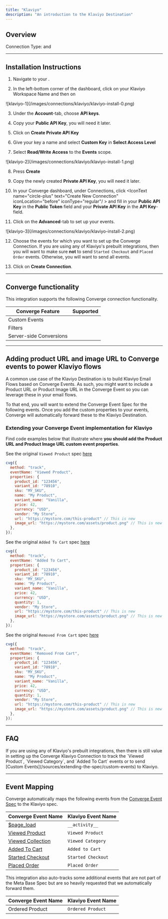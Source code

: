 ```yaml
---
title: "Klaviyo"
description: "An introduction to the Klaviyo Destination"
---
```



## Overview

Connection Type: <IconText text="Client-side" name="browser" iconType="duotone" iconLocation="after"/>  and <IconText text="Server-side" name="server" iconType="duotone" iconLocation="after"/>

---

## Installation Instructions

1. Navigate to your <OutboundLink linkTarget="https://www.klaviyo.com/settings/account/personal" linkText="Klaviyo Admin Dashboard"/>.

2. In the left-bottom corner of the dashboard, click on your Klaviyo Workspace Name and then on <IconText text="Settings" name="gear" iconLocation="before" iconType="regular"/>
  <Frame>
    ![klaviyo-1](/images/connections/klaviyo/klaviyo-install-0.png)
  </Frame>

3. Under the **Account**-tab, choose **API keys**.

4. Copy your **Public API Key**, you will need it later.

5. Click on **Create Private API Key**

6. Give your key a name and select **Custom Key** in **Select Access Level**

7. Select **Read/Write Access** to the **Events** scope.
  <Frame>
    ![klaviyo-2](/images/connections/klaviyo/klaviyo-install-1.png)
  </Frame>

8. Press **Create**

9. Copy the newly created **Private API Key**, you will need it later.

10. In your Converge dashboard, under Connections, click <IconText name="circle-plus" text="Create New Connection" iconLocation="before" iconType="regular"/ > and fill in your **Public API Key** in the **Public Token** field and your **Private API Key** in the **API Key**-field. 

11. Click on the **Advanced**-tab to set up your events.
  <Frame>
    ![klaviyo-3](/images/connections/klaviyo/klaviyo-install-2.png)
  </Frame>

12. Choose the events for which you want to set up the Converge Connection. 
    <Note>
      If you are using any of Klaviyo's prebuilt integrations, then you will want to make sure **not** to send `Started Checkout` and `Placed Order` events. Otherwise, you will want to send all events.
    </Note>

13. Click on **Create Connection**.

---

## Converge functionality

This integration supports the following Converge connection functionality.

| Converge Feature        |       Supported       |
| ----------------------- | :-------------------: |
| Custom Events           | <Icon name="check" /> |
| Filters                 | <Icon name="xmark" /> |
| Server-side Conversions | <Icon name="check" /> |


---

## Adding product URL and image URL to Converge events to power Klaviyo flows

A common use case of the Klaviyo Destination is to build Klaviyo Email Flows based on Converge Events. 
As such, you might want to include a Product URL or Product Image URL in the Converge Event so you can leverage these in your email flows. 

To that end, you will want to extend the Converge Event Spec for the following events.
Once you add the custom properties to your events, Converge will automatically forward these to the Klaviyo Destination.


### Extending your Converge Event implementation for Klaviyo

Find code examples below that illustrate where **you should add the Product URL and Product Image URL custom event properties**.

<AccordionGroup>
<Accordion title="Viewed Product" icon="code">

See the original `Viewed Product` spec [here](/sources/converge-spec.mdx#viewed-product)

<CodeGroup>

```javascript JavaScript
cvg({
  method: "track",
  eventName: "Viewed Product",
  properties: {
    product_id: "123456",
    variant_id: "78910", 
    sku: "MY_SKU",
    name: "My Product",
    variant_name: "Vanilla", 
    price: 42,
    currency: "USD",
    vendor: "My Store",
    url: "https://mystore.com/this-product" // This is new
    image_url: "https://mystore.com/assets/product.png" // This is new
  },
});
```

</CodeGroup>

</Accordion>

<Accordion title="Added To Cart" icon="code">

See the original `Added To Cart` spec [here](/sources/converge-spec.mdx#added-to-cart)

<CodeGroup>

```javascript JavaScript
cvg({
  method: "track",
  eventName: "Added To Cart",
  properties: {
    product_id: "123456",
    variant_id: "78910",
    sku: "MY_SKU",
    name: "My Product",
    variant_name: "Vanilla",
    price: 42,
    currency: "USD",
    quantity: 1,
    vendor: "My Store",
    url: "https://mystore.com/this-product" // This is new
    image_url: "https://mystore.com/assets/product.png" // This is new
  },
});

```

</CodeGroup>

</Accordion>

<Accordion title="Removed From Cart" icon="code">

See the original `Removed From Cart` spec [here](/sources/converge-spec.mdx#removed-from-cart)

<CodeGroup>

```javascript JavaScript
cvg({
  method: "track",
  eventName: "Removed From Cart",
  properties: {
    product_id: "123456",
    variant_id: "78910",
    sku: "MY_SKU",
    name: "My Product",
    variant_name: "Vanilla",
    price: 42,
    currency: "USD",
    quantity: 1,
    vendor: "My Store",
    url: "https://mystore.com/this-product" // This is new
    image_url: "https://mystore.com/assets/product.png" // This is new
  },
});

```

</CodeGroup>

</Accordion>

</AccordionGroup>









--- 

## FAQ

<AccordionGroup>
<Accordion title="I already have the Klaviyo integration for Shopify, should I also set up a Converge connection?">
  If you are using any of Klaviyo's prebuilt integrations, then there is still value in setting up the Converge Klaviyo Connection to track the `Viewed Product`, `Viewed Category`, and `Added To Cart` events or to send [Custom Events](/sources/extending-the-spec/custom-events) to Klaviyo.
</Accordion>
</AccordionGroup>

---

## Event Mapping

Converge automatically maps the following events from the [Converge Event Spec](/sources/converge-spec) to the Klaviyo spec.

| Converge Event Name                                           | Klaviyo Event Name |
| ------------------------------------------------------------- | ------------------ |
| [$page_load](/sources/converge-spec#page-load)                | `__activity__`     |
| [Viewed Product](/sources/converge-spec#viewed-product)       | `Viewed Product`   |
| [Viewed Collection](/sources/converge-spec#viewed-collection) | `Viewed Category`  |
| [Added To Cart](/sources/converge-spec#added-to-cart)         | `Added to Cart`    |
| [Started Checkout](/sources/converge-spec#started-checkout)   | `Started Checkout` |
| [Placed Order](/sources/converge-spec#placed-order)           | `Placed Order`     |


This integration also auto-tracks some additional events that are not part of the Meta Base Spec but are so heavily requested that we automatically forward them.

| Converge Event Name | Klaviyo Event Name |
| ------------------- | ------------------ |
| Ordered Product     | `Ordered Product`  |